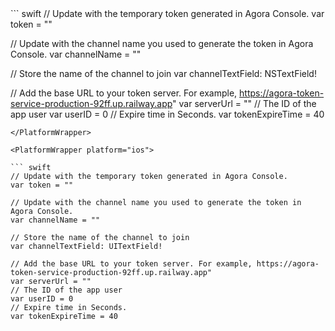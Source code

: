 
<PlatformWrapper platform="macos">
``` swift
// Update with the temporary token generated in Agora Console.
var token = ""

// Update with the channel name you used to generate the token in Agora Console.
var channelName = ""

// Store the name of the channel to join
var channelTextField: NSTextField!

// Add the base URL to your token server. For example, https://agora-token-service-production-92ff.up.railway.app"
var serverUrl = ""
// The ID of the app user
var userID = 0
// Expire time in Seconds.
var tokenExpireTime = 40
```
</PlatformWrapper>

<PlatformWrapper platform="ios">

``` swift
// Update with the temporary token generated in Agora Console.
var token = ""

// Update with the channel name you used to generate the token in Agora Console.
var channelName = ""

// Store the name of the channel to join
var channelTextField: UITextField!

// Add the base URL to your token server. For example, https://agora-token-service-production-92ff.up.railway.app"
var serverUrl = ""
// The ID of the app user
var userID = 0
// Expire time in Seconds.
var tokenExpireTime = 40
```

</PlatformWrapper>